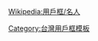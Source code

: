 {{Userbox
  |id=[[File:csc_jacky_2.jpg|80px]]
  |id-c=#FFFFFF
  |id-fc=#000000
  |id-s=12
  |info=這個用戶喜歡[[台灣]]的[[小學|國小]][[教師|老師]][[張世傑_(老師)|'''張世傑''']]。</br><span style="color:gray">覺察當下，相信自己</span>
  |info-c=#00efaf
  |info-s=10
  |border-c=#000000
  |border-s=1
  |usercategory=喜歡台灣國小老師張世傑的維基人}}<noinclude>{{Clear}}
[[Wikipedia:用戶框/名人]]
[[Category:台灣用戶框模板]]
</noinclude>